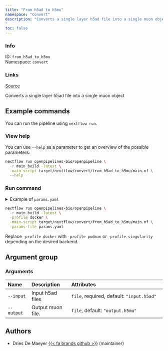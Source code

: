 ```yaml
---
title: "From h5ad to h5mu"
namespace: "Convert"
description: "Converts a single layer h5ad file into a single muon object
"
toc: false
---
```


::: {.column-margin}

### Info

ID: `from_h5ad_to_h5mu`  
Namespace: `convert`

### Links
[Source](https://github.com/openpipelines-bio/openpipeline/blob/main/src/convert/from_h5ad_to_h5mu){.btn-action .btn-sm .btn-info .btn role="button"}

:::

Converts a single layer h5ad file into a single muon object


## Example commands

You can run the pipeline using `nextflow run`.

### View help

You can use `--help` as a parameter to get an overview of the possible parameters.

```bash
nextflow run openpipelines-bio/openpipeline \
  -r main_build -latest \
  -main-script target/nextflow/convert/from_h5ad_to_h5mu/main.nf \
  --help
```

### Run command

<details>
<summary>Example of `params.yaml`</summary>
```yaml

```
</details>

```bash
nextflow run openpipelines-bio/openpipeline \
  -r main_build -latest \
  -profile docker \
  -main-script target/nextflow/convert/from_h5ad_to_h5mu/main.nf \
  -params-file params.yaml
```

:::{.callout-note}
Replace `-profile docker` with `-profile podman` or `-profile singularity` depending on the desired backend.
:::

## Argument group

### Arguments

|Name       |Description       |Attributes                                |
|:----------|:-----------------|:-----------------------------------------|
|`--input`  |Input h5ad files  |`file`, required, default: `"input.h5ad"` |
|`--output` |Output muon file. |`file`, default: `"output.h5mu"`          |

## Authors

  * Dries De Maeyer [{{< fa brands github >}}](https://github.com/ddemaeyer) (maintainer)
